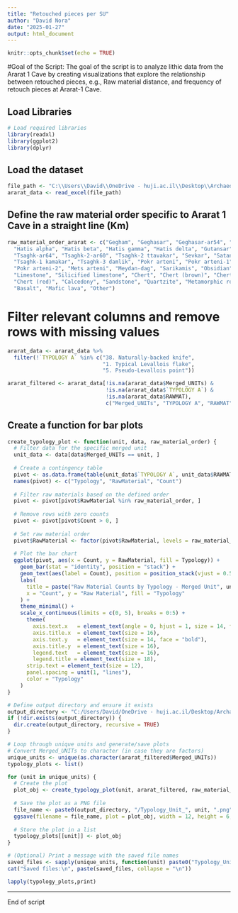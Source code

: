 ```yaml
---
title: "Retouched pieces per SU"
author: "David Nora"
date: "2025-01-27"
output: html_document
---
```


```r
knitr::opts_chunk$set(echo = TRUE)
```

#Goal of the Script: The goal of the script is to analyze lithic data from the Ararat 1 Cave by creating visualizations that explore the relationship between retouched pieces, e.g., Raw material distance, and frequency of retouch pieces at Ararat-1 Cave.

## Load Libraries
```r
# Load required libraries
library(readxl)
library(ggplot2)
library(dplyr)
```

## Load the dataset
```r
file_path <- "C:\\Users\\David\\OneDrive - huji.ac.il\\Desktop\\Archaeology\\Publications\\In_Proguess\\PhD\\QSR\\Ararat_1_cave_lithic_analysis\\Raw data\\Lithic_Attribute_Analysis_Ararat_1_CaveQSR.xlsx"
ararat_data <- read_excel(file_path)
```

## Define the raw material order specific to Ararat 1 Cave in a straight line (Km)
```r
raw_material_order_ararat <- c("Gegham", "Geghasar", "Geghasar-ar54", "Geghasar-1", "Geghasar-2", "Hatis",
  "Hatis alpha", "Hatis beta", "Hatis gamma", "Hatis delta", "Gutansar",
  "Tsaghk-ar64", "Tsaghk-2-ar60", "Tsaghk-2 ttavakar", "Sevkar", "Satanakar",
  "Tsaghk-1 kamakar", "Tsaghk-3 damlik", "Pokr arteni", "Pokr arteni-1",
  "Pokr arteni-2", "Mets arteni", "Meydan-dag", "Sarikamis", "Obsidian",
  "Limestone", "Silicified limestone", "Chert", "Chert (brown)", "Chert (green)",
  "Chert (red)", "Calcedony", "Sandstone", "Quartzite", "Metamorphic rock",
  "Basalt", "Mafic lava", "Other")
```

# Filter relevant columns and remove rows with missing values
```r
ararat_data <- ararat_data %>%
  filter(!`TYPOLOGY A` %in% c("38. Naturally-backed knife", 
                              "1. Typical Levallois flake", 
                              "5. Pseudo-Levallois point"))

ararat_filtered <- ararat_data[!is.na(ararat_data$Merged_UNITs) & 
                               !is.na(ararat_data$`TYPOLOGY A`) & 
                               !is.na(ararat_data$RAWMAT), 
                               c("Merged_UNITs", "TYPOLOGY A", "RAWMAT")]
```

## Create a function for bar plots
```r
create_typology_plot <- function(unit, data, raw_material_order) {
  # Filter data for the specific merged unit
  unit_data <- data[data$Merged_UNITs == unit, ]
  
  # Create a contingency table
  pivot <- as.data.frame(table(unit_data$`TYPOLOGY A`, unit_data$RAWMAT))
  names(pivot) <- c("Typology", "RawMaterial", "Count")
  
  # Filter raw materials based on the defined order
  pivot <- pivot[pivot$RawMaterial %in% raw_material_order, ]
  
  # Remove rows with zero counts
  pivot <- pivot[pivot$Count > 0, ]
  
  # Set raw material order
  pivot$RawMaterial <- factor(pivot$RawMaterial, levels = raw_material_order)
  
  # Plot the bar chart
  ggplot(pivot, aes(x = Count, y = RawMaterial, fill = Typology)) +
    geom_bar(stat = "identity", position = "stack") +
    geom_text(aes(label = Count), position = position_stack(vjust = 0.5), size = 3) +
    labs(
      title = paste("Raw Material Counts by Typology - Merged Unit", unit),
      x = "Count", y = "Raw Material", fill = "Typology"
    ) +
    theme_minimal() +
    scale_x_continuous(limits = c(0, 5), breaks = 0:5) +
      theme(
        axis.text.x   = element_text(angle = 0, hjust = 1, size = 14, face = "bold"),
        axis.title.x  = element_text(size = 16),
        axis.text.y   = element_text(size = 14, face = "bold"),
        axis.title.y  = element_text(size = 16),
        legend.text   = element_text(size = 16),
        legend.title = element_text(size = 18),
      strip.text = element_text(size = 12),
      panel.spacing = unit(1, "lines"),
      color = "Typology"
    )
}
```

```r
# Define output directory and ensure it exists
output_directory <- "C:/Users/David/OneDrive - huji.ac.il/Desktop/Archaeology/Publications/In_Proguess/PhD/QSR/Ararat_1_cave_lithic_analysis/Derived data"
if (!dir.exists(output_directory)) {
  dir.create(output_directory, recursive = TRUE)
}

# Loop through unique units and generate/save plots
# Convert Merged_UNITs to character (in case they are factors)
unique_units <- unique(as.character(ararat_filtered$Merged_UNITs))
typology_plots <- list()

for (unit in unique_units) {
  # Create the plot
  plot_obj <- create_typology_plot(unit, ararat_filtered, raw_material_order_ararat)
  
  # Save the plot as a PNG file
  file_name <- paste0(output_directory, "/Typology_Unit_", unit, ".png")
  ggsave(filename = file_name, plot = plot_obj, width = 12, height = 6, bg = "white", dpi = 300)
  
  # Store the plot in a list
  typology_plots[[unit]] <- plot_obj
}

# (Optional) Print a message with the saved file names
saved_files <- sapply(unique_units, function(unit) paste0("Typology_Unit_", unit, ".png"))
cat("Saved files:\n", paste(saved_files, collapse = "\n"))
```

```r
lapply(typology_plots,print)
```

---
End of script 
